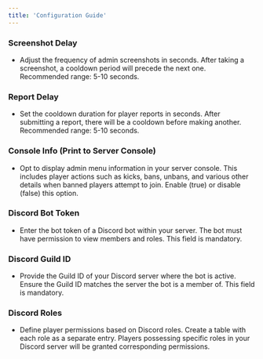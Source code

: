 ```yaml
---
title: 'Configuration Guide'
---
```


### Screenshot Delay
- Adjust the frequency of admin screenshots in seconds. After taking a screenshot, a cooldown period will precede the next one. Recommended range: 5-10 seconds.

### Report Delay
- Set the cooldown duration for player reports in seconds. After submitting a report, there will be a cooldown before making another. Recommended range: 5-10 seconds.

### Console Info (Print to Server Console)
- Opt to display admin menu information in your server console. This includes player actions such as kicks, bans, unbans, and various other details when banned players attempt to join. Enable (true) or disable (false) this option.

### Discord Bot Token
- Enter the bot token of a Discord bot within your server. The bot must have permission to view members and roles. This field is mandatory.

### Discord Guild ID
- Provide the Guild ID of your Discord server where the bot is active. Ensure the Guild ID matches the server the bot is a member of. This field is mandatory.

### Discord Roles
- Define player permissions based on Discord roles. Create a table with each role as a separate entry. Players possessing specific roles in your Discord server will be granted corresponding permissions.
